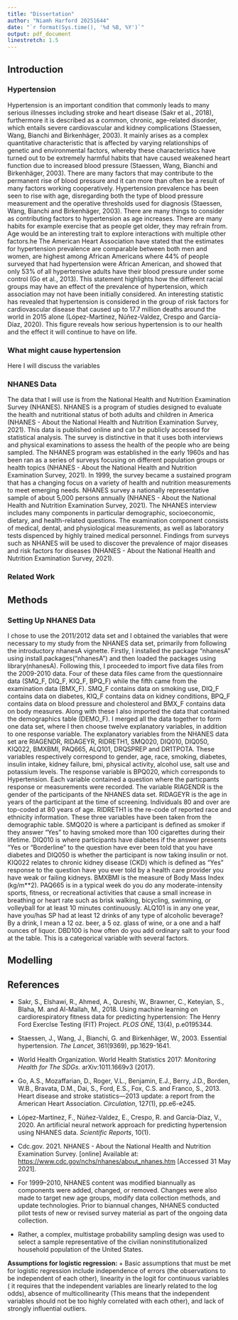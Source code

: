 ```yaml
---
title: "Dissertation"
author: "Niamh Harford 20251644"
date: "`r format(Sys.time(), '%d %B, %Y')`"
output: pdf_document
linestretch: 1.5
---
```



<h2>**Introduction**</h2>

<body>
<h3>**Hypertension**</h3>

Hypertension is an important condition that commonly leads to many serious illnesses including stroke and heart disease (Sakr et al., 2018), furthermore it is described as a common, chronic, age-related disorder, which entails severe cardiovascular and kidney complications (Staessen, Wang, Bianchi and Birkenhäger, 2003). It mainly arises as a complex quantitative characteristic that is affected by varying relationships of genetic and environmental factors, whereby these characteristics have turned out to be extremely harmful habits that have caused weakened heart function due to increased blood pressure (Staessen, Wang, Bianchi and Birkenhäger, 2003). There are many factors that may contribute to the permanent rise of blood pressure and it can more than often be a result of many factors working cooperatively. Hypertension prevalence has been seen to rise with age, disregarding both the type of blood pressure measurement and the operative thresholds used for diagnosis (Staessen, Wang, Bianchi and Birkenhäger, 2003). There are many things to consider as contributing factors to hypertension as age increases. There are many habits for example exercise that as people get older, they may refrain from. Age would be an interesting trait to explore interactions with multiple other factors.he The American Heart Association have stated that the estimates for hypertension prevalence are comparable between both men and women, are highest among African Americans where 44% of people surveyed that had hypertension were African American, and showed that only 53% of all hypertensive adults have their blood pressure under some control (Go et al., 2013). This statement highlights how the different racial groups may have an effect of the prevalence of hypertension, which association may not have been initially considered. An interesting statistic has revealed that hypertension is considered in the group of risk factors for cardiovascular disease that caused up to 17.7 million deaths around the world in 2015 alone (López-Martínez, Núñez-Valdez, Crespo and García-Díaz, 2020). This figure reveals how serious hypertension is to our health and the effect it will continue to have on life.
</body>  
  
<body>  
<h3>**What might cause hypertension**</h3>

Here I will discuss the variables
</body>

<body>
<h3>**NHANES Data**</h3>

The data that I will use is from the  National Health and Nutrition Examination Survey (NHANES). NHANES is a program of studies designed to evaluate the health and nutritional status of both adults and children in America (NHANES - About the National Health and Nutrition Examination Survey, 2021). This data is published online and can be publicly accessed for statistical analysis. The survey is distinctive in that it uses both interviews and physical examinations to assess the health of the people who are being sampled. The NHANES program was established in the early 1960s and has been ran as a series of surveys focusing on different population groups or health topics (NHANES - About the National Health and Nutrition Examination Survey, 2021). In 1999, the survey became a sustained program that has a changing focus on a variety of health and nutrition measurements to meet emerging needs. NHANES survey a nationally representative sample of about 5,000 persons annually (NHANES - About the National Health and Nutrition Examination Survey, 2021). The NHANES interview includes many components in particular demographic, socioeconomic, dietary, and health-related questions. The examination component consists of medical, dental, and physiological measurements, as well as laboratory tests dispenced by highly trained medical personnel. Findings from surveys such as NHANES will be used to discover the prevalence of major diseases and risk factors for diseases (NHANES - About the National Health and Nutrition Examination Survey, 2021).


<h3>**Related Work**</h3>

<h2>**Methods**</h2>

<h3>**Setting Up NHANES Data**</h3>

I chose to use the 2011/2012 data set and I obtained the variables that were necessary to my study from the NHANES data set, primarily from following the introductory nhanesA vignette. Firstly, I installed the package "nhanesA" using install.packages("nhanesA") and then loaded the packages using library(nhanesA). Following this, I proceeded to import five data files from the 2009-2010 data. Four of these data files came from the questionnaire data (SMQ_F, DIQ_F, KIQ_F, BPQ_F) while the fifth came from the examination data (BMX_F). SMQ_F contains data on smoking use, DIQ_F contains data on diabetes, KIQ_F contains data on kidney conditions, BPQ_F contains data on blood pressure and cholesterol and BMX_F contains data on body measures. Along with these I also imported the data that contained the demographics table (DEMO_F). I merged all the data together to form one data set, where I then choose twelve explanatory variables, in addition to one response variable. The explanatory variables from the NHANES data set are RIAGENDR, RIDAGEYR, RIDRETH1, SMQ020, DIQ010, DIQ050, KIQ022, BMXBMI, PAQ665, ALQ101, DRQSPREP and DR1TPOTA. These variables respectively correspond to gender, age, race, smoking, diabetes, insulin intake, kidney failure, bmi, physical activity, alcohol use, salt use and potassium levels. The response variable is BPQ020, which corresponds to Hypertension. Each variable contained a question where the particpants response or measurements were recorded. The variable RIAGENDR is the gender of the participants of the NHANES data set. RIDAGEYR is the age in years of the participant at the time of screening. Individuals 80 and over are top-coded at 80 years of age. RIDRETH1 is the re-code of reported race and ethnicity information. These three variables have been taken from the demographic table. SMQ020 is where a participant is defined as smoker if they answer "Yes" to having smoked more than 100 cigarettes during their lifetime. DIQ010 is where participants have diabetes if the answer presents “Yes or “Borderline” to the question have ever been told that you have diabetes and DIQ050 is whether the participant is now taking insulin or not. KIQ022 relates to chronic kidney disease (CKD) which is defined as “Yes” response to the question have you ever told by a health care provider you have weak or failing kidneys. BMXBMI is the measure of Body Mass Index (kg/m**2). PAQ665 is in a typical week do you do any moderate-intensity sports, fitness, or recreational activities that cause a small increase in breathing or heart rate such as brisk walking, bicycling, swimming, or volleyball for at least 10 minutes continuously. ALQ101 is in any one year, have you/has SP had at least 12 drinks of any type of alcoholic beverage? By a drink, I mean a 12 oz. beer, a 5 oz. glass of wine, or a one and a half ounces of liquor. DBD100 is how often do you add ordinary salt to your food at the table. This is a categorical variable with several factors.  


<body>
<h2>**Modelling**</h2>


<h2>**References**</h2>

* Sakr, S., Elshawi, R., Ahmed, A., Qureshi, W., Brawner, C., Keteyian, S., Blaha, M. and Al-Mallah, M., 2018. Using machine learning on cardiorespiratory fitness data for predicting hypertension: The Henry Ford ExercIse Testing (FIT) Project. *PLOS ONE,* 13(4), p.e0195344.
* Staessen, J., Wang, J., Bianchi, G. and Birkenhäger, W., 2003. Essential hypertension. *The Lancet*, 361(9369), pp.1629-1641.
* World Health Organization. World Health Statistics 2017: *Monitoring Health for The SDGs.* arXiv:1011.1669v3 (2017).
* Go, A.S., Mozaffarian, D., Roger, V.L., Benjamin, E.J., Berry, J.D., Borden, W.B., Bravata, D.M., Dai, S., Ford, E.S., Fox, C.S. and Franco, S., 2013. Heart disease and stroke statistics—2013 update: a report from the American Heart Association. *Circulation*, 127(1), pp.e6-e245.
* López-Martínez, F., Núñez-Valdez, E., Crespo, R. and García-Díaz, V., 2020. An artificial neural network approach for predicting hypertension using NHANES data. *Scientific Reports*, 10(1).
* Cdc.gov. 2021. NHANES - About the National Health and Nutrition Examination Survey. [online] Available at: <https://www.cdc.gov/nchs/nhanes/about_nhanes.htm> [Accessed 31 May 2021].








* For 1999–2010, NHANES content was modified biannually as components were added, changed, or removed. Changes were also made to target new age groups, modify data collection methods, and update technologies. Prior to biannual changes, NHANES conducted pilot tests of new or revised survey material as part of the ongoing data collection.
* Rather, a complex, multistage probability sampling design was used to select a sample representative of the civilian noninstitutionalized household population of the United States.




**Assumptions for logistic regression: **
+ Basic assumptions that must be met for logistic regression include independence of errors (the observations to be independent of each other), linearity in the logit for continuous variables ( it requires that the independent variables are linearly related to the log odds), absence of multicollinearity (This means that the independent variables should not be too highly correlated with each other), and lack of strongly influential outliers.

